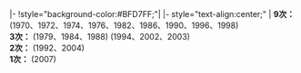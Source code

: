 <noinclude>{{fb start}}</noinclude>
|-
!style="background-color:#BFD7FF;"|{{Tnavbar-header|[[海灣國家盃]]冠軍|Gulf Cup of Nations Winners}}
{{fb inner start}}
|- style="text-align:center;"
|
<!-- NBSPs prevent wrapping-->
'''9次：'''{{fb|KUW}} (1970、1972、1974、1976、1982、1986、1990、1996、1998)<br>
'''3次：'''{{fb|IRQ}} (1979、1984、1988) {{fb|KSA}} (1994、2002、2003)<br>
'''2次：'''{{fb|QAT}} (1992、2004)<br>
'''1次：'''{{fb|UAE}} (2007)
{{fb inner end}}<noinclude>
{{fb end}}
{{using fb}}
[[Category:亞洲足球協會| ]]</noinclude>